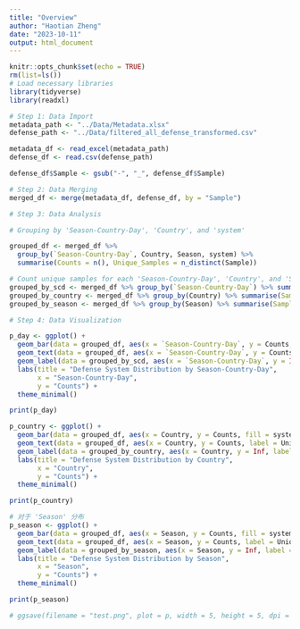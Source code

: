 ```yaml
---
title: "Overview"
author: "Haotian Zheng"
date: "2023-10-11"
output: html_document
---
```


```r
knitr::opts_chunk$set(echo = TRUE)
rm(list=ls())
# Load necessary libraries
library(tidyverse)
library(readxl)
```



```r
# Step 1: Data Import
metadata_path <- "../Data/Metadata.xlsx"
defense_path <- "../Data/filtered_all_defense_transformed.csv"

metadata_df <- read_excel(metadata_path)
defense_df <- read.csv(defense_path)

defense_df$Sample <- gsub("-", "_", defense_df$Sample)

# Step 2: Data Merging
merged_df <- merge(metadata_df, defense_df, by = "Sample")

# Step 3: Data Analysis

# Grouping by 'Season-Country-Day', 'Country', and 'system'

grouped_df <- merged_df %>%
  group_by(`Season-Country-Day`, Country, Season, system) %>%
  summarise(Counts = n(), Unique_Samples = n_distinct(Sample))

# Count unique samples for each 'Season-Country-Day', 'Country', and 'Season' group
grouped_by_scd <- merged_df %>% group_by(`Season-Country-Day`) %>% summarise(Samples_in_SCD = n_distinct(Sample))
grouped_by_country <- merged_df %>% group_by(Country) %>% summarise(Samples_in_Country = n_distinct(Sample))
grouped_by_season <- merged_df %>% group_by(Season) %>% summarise(Samples_in_Season = n_distinct(Sample))

# Step 4: Data Visualization

p_day <- ggplot() +
  geom_bar(data = grouped_df, aes(x = `Season-Country-Day`, y = Counts, fill = system), stat = "identity", position = "dodge") +
  geom_text(data = grouped_df, aes(x = `Season-Country-Day`, y = Counts, label = Unique_Samples), vjust = 1.6, color = "black", position = position_dodge(0.9), size = 3.5) +
  geom_label(data = grouped_by_scd, aes(x = `Season-Country-Day`, y = Inf, label = Samples_in_SCD), vjust = 1, hjust = 1) +
  labs(title = "Defense System Distribution by Season-Country-Day",
       x = "Season-Country-Day",
       y = "Counts") +
  theme_minimal()

print(p_day)

p_country <- ggplot() +
  geom_bar(data = grouped_df, aes(x = Country, y = Counts, fill = system), stat = "identity", position = "dodge") +
  geom_text(data = grouped_df, aes(x = Country, y = Counts, label = Unique_Samples), vjust = 1.6, color = "black", position = position_dodge(0.9), size = 3.5) +
  geom_label(data = grouped_by_country, aes(x = Country, y = Inf, label = Samples_in_Country), vjust = 1, hjust = 1) +
  labs(title = "Defense System Distribution by Country",
       x = "Country",
       y = "Counts") +
  theme_minimal()

print(p_country)

# 对于 'Season' 分布
p_season <- ggplot() +
  geom_bar(data = grouped_df, aes(x = Season, y = Counts, fill = system), stat = "identity", position = "dodge") +
  geom_text(data = grouped_df, aes(x = Season, y = Counts, label = Unique_Samples), vjust = 1.6, color = "black", position = position_dodge(0.9), size = 3.5) +
  geom_label(data = grouped_by_season, aes(x = Season, y = Inf, label = Samples_in_Season), vjust = 1, hjust = 1) +
  labs(title = "Defense System Distribution by Season",
       x = "Season",
       y = "Counts") +
  theme_minimal()

print(p_season)

# ggsave(filename = "test.png", plot = p, width = 5, height = 5, dpi = 300)

```

